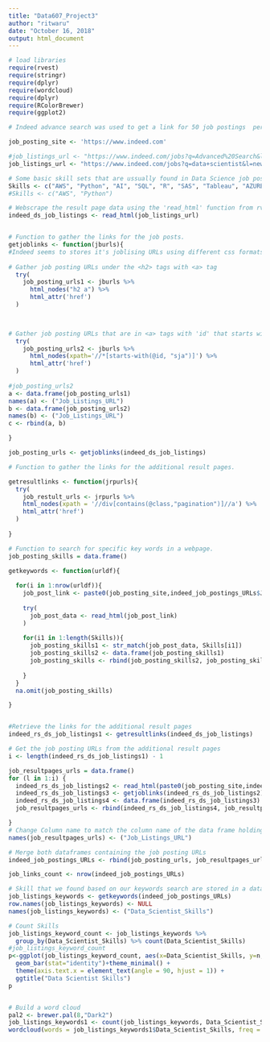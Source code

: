 ```yaml
---
title: "Data607_Project3"
author: "ritwaru"
date: "October 16, 2018"
output: html_document
---
```

```r
# load libraries
require(rvest)
require(stringr)
require(dplyr)
require(wordcloud)
require(dplyr)
require(RColorBrewer)
require(ggplot2)
```

```r

# Indeed advance search was used to get a link for 50 job postings  per page  that has to do with Data Science.

job_posting_site <- 'https://www.indeed.com'

#job_listings_url <- "https://www.indeed.com/jobs?q=Advanced%20Search&l&ts=1539732040434&rs=1&fromage=last"
job_listings_url <- "https://www.indeed.com/jobs?q=data+scientist&l=new+york&explvl=senior_level&limit=50"

# Some basic skill sets that are ussually found in Data Science job postings.
Skills <- c("AWS", "Python", "AI", "SQL", "R", "SAS", "Tableau", "AZURE", "SparkML", "Shiny", "Spark", "Hadoop", "Machine Learning", "Probability", "Statistics")
#Skills <- c("AWS", "Python")

# Webscrape the result page data using the 'read_html' function from rvest
indeed_ds_job_listings <- read_html(job_listings_url)


# Function to gather the links for the job posts.
getjoblinks <- function(jburls){
#Indeed seems to stores it's joblising URLs using different css formats. We will attempt to get these URLs using two different html_nodes search options.
  
# Gather job posting URLs under the <h2> tags with <a> tag 
  try(
    job_posting_urls1 <- jburls %>%
      html_nodes("h2 a") %>%
      html_attr('href')
  )
    


# Gather job posting URLs that are in <a> tags with 'id' that starts with 'sja'
  try(
    job_posting_urls2 <- jburls %>%
      html_nodes(xpath='//*[starts-with(@id, "sja")]') %>%
      html_attr('href')
  )
  
#job_posting_urls2
a <- data.frame(job_posting_urls1)
names(a) <- ("Job_Listings_URL")
b <- data.frame(job_posting_urls2)
names(b) <- ("Job_Listings_URL")
c <- rbind(a, b)

}

job_posting_urls <- getjoblinks(indeed_ds_job_listings)

# Function to gather the links for the additional result pages.

getresultlinks <- function(jrpurls){
  try(
    job_restult_urls <- jrpurls %>%
    html_nodes(xpath = '//div[contains(@class,"pagination")]//a') %>%
    html_attr('href')
  )
  
}

# Function to search for specific key words in a webpage.
job_posting_skills = data.frame()

getkeywords <- function(urldf){
  
  for(i in 1:nrow(urldf)){
    job_post_link <- paste0(job_posting_site,indeed_job_postings_URLs$Job_Listings_URL[i])
    
    try(
      job_post_data <- read_html(job_post_link)
    )
    
    for(i1 in 1:length(Skills)){
      job_posting_skills1 <- str_match(job_post_data, Skills[i1])
      job_posting_skills2 <- data.frame(job_posting_skills1)
      job_posting_skills <- rbind(job_posting_skills2, job_posting_skills)
      
    }
  }
  na.omit(job_posting_skills)

}


#Retrieve the links for the additional result pages
indeed_rs_ds_job_listings1 <- getresultlinks(indeed_ds_job_listings)

# Get the job posting URLs from the additional result pages
i <- length(indeed_rs_ds_job_listings1) - 1

job_resultpages_urls = data.frame()
for (l in 1:i) {
  indeed_rs_ds_job_listings2 <- read_html(paste0(job_posting_site,indeed_rs_ds_job_listings1[l]))
  indeed_rs_ds_job_listings3 <- getjoblinks(indeed_rs_ds_job_listings2)
  indeed_rs_ds_job_listings4 <- data.frame(indeed_rs_ds_job_listings3)
  job_resultpages_urls <- rbind(indeed_rs_ds_job_listings4, job_resultpages_urls)

}
# Change Column name to match the column name of the data frame holding the job posting URLs of 'page 1'
names(job_resultpages_urls) <- ("Job_Listings_URL")

# Merge both dataframes containing the job posting URLs 
indeed_job_postings_URLs <- rbind(job_posting_urls, job_resultpages_urls)

job_links_count <- nrow(indeed_job_postings_URLs)

# Skill that we found based on our keywords search are stored in a dataframe
job_listings_keywords <- getkeywords(indeed_job_postings_URLs)
row.names(job_listings_keywords) <- NULL
names(job_listings_keywords) <- ("Data_Scientist_Skills")

# Count Skills 
job_listings_keyword_count <- job_listings_keywords %>%
  group_by(Data_Scientist_Skills) %>% count(Data_Scientist_Skills)
#job_listings_keyword_count
p<-ggplot(job_listings_keyword_count, aes(x=Data_Scientist_Skills, y=n, fill=Data_Scientist_Skills)) +
  geom_bar(stat="identity")+theme_minimal() +
  theme(axis.text.x = element_text(angle = 90, hjust = 1)) +
  ggtitle("Data Scientist Skills")
p


# Build a word cloud
pal2 <- brewer.pal(8,"Dark2")
job_listings_keywords1 <- count(job_listings_keywords, Data_Scientist_Skills)
wordcloud(words = job_listings_keywords1$Data_Scientist_Skills, freq = job_listings_keywords1$n, min.freq = 1, colors = pal2)
```